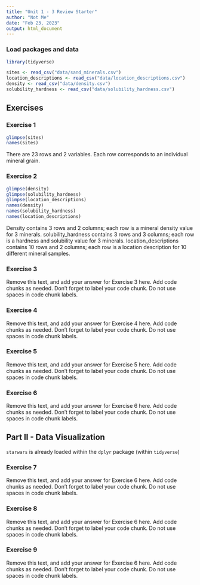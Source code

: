 ```yaml
---
title: "Unit 1 - 3 Review Starter"
author: "Not Me"
date: "Feb 23, 2023"
output: html_document
---
```


### Load packages and data

```r
library(tidyverse) 
```

```r
sites <- read_csv("data/sand_minerals.csv")
location_descriptions <- read_csv("data/location_descriptions.csv")
density <- read_csv("data/density.csv")
solubility_hardness <- read_csv("data/solubility_hardness.csv")
```

## Exercises

### Exercise 1

```r
glimpse(sites)
names(sites)
```

There are 23 rows and 2 variables.
Each row corresponds to an individual mineral grain.


### Exercise 2

```r
glimpse(density)
glimpse(solubility_hardness)
glimpse(location_descriptions)
names(density)
names(solubility_hardness)
names(location_descriptions)
```
Density contains 3 rows and 2 columns; each row is a mineral density value for 3 minerals.
solubility_hardness contains 3 rows and 3 columns; each row is a hardness and solubility value for 3 minerals.
location_descriptions contains 10 rows and 2 columns; each row is a location description for 10 different mineral samples.

### Exercise 3

Remove this text, and add your answer for Exercise 3 here.
Add code chunks as needed.
Don't forget to label your code chunk.
Do not use spaces in code chunk labels.

### Exercise 4

Remove this text, and add your answer for Exercise 4 here.
Add code chunks as needed.
Don't forget to label your code chunk.
Do not use spaces in code chunk labels.

### Exercise 5

Remove this text, and add your answer for Exercise 5 here.
Add code chunks as needed.
Don't forget to label your code chunk.
Do not use spaces in code chunk labels.

### Exercise 6

Remove this text, and add your answer for Exercise 6 here.
Add code chunks as needed.
Don't forget to label your code chunk.
Do not use spaces in code chunk labels.

## Part II - Data Visualization

`starwars` is already loaded within the `dplyr` package (within `tidyverse`)

### Exercise 7

Remove this text, and add your answer for Exercise 6 here.
Add code chunks as needed.
Don't forget to label your code chunk.
Do not use spaces in code chunk labels.

### Exercise 8

Remove this text, and add your answer for Exercise 6 here.
Add code chunks as needed.
Don't forget to label your code chunk.
Do not use spaces in code chunk labels.

### Exercise 9

Remove this text, and add your answer for Exercise 6 here.
Add code chunks as needed.
Don't forget to label your code chunk.
Do not use spaces in code chunk labels.
